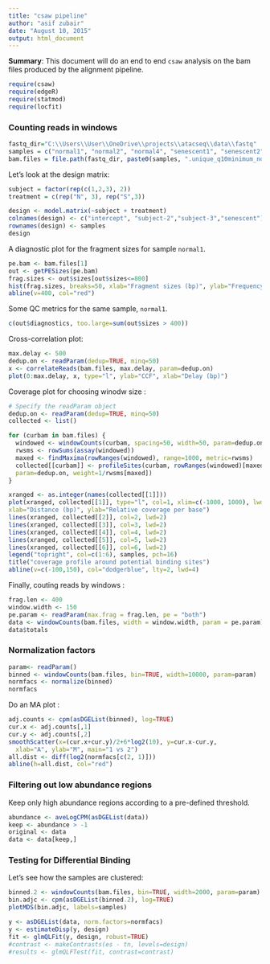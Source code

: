 ```yaml
---
title: "csaw pipeline"
author: "asif zubair"
date: "August 10, 2015"
output: html_document
---
```


**Summary**: This document will do an end to end `csaw` analysis on the bam files produced by the alignment pipeline. 

```r
require(csaw) 
require(edgeR)
require(statmod)
require(locfit)
```


### Counting reads in windows ###


```r
fastq_dir="C:\\Users\\User\\OneDrive\\projects\\atacseq\\data\\fastq"
samples = c("normal1", "normal2", "normal4", "senescent1", "senescent2", "senescent4")
bam.files = file.path(fastq_dir, paste0(samples, ".unique_q10minimum_noChrM.hg19.sorted.bam"))
```


Let's look at the design matrix: 


```r
subject = factor(rep(c(1,2,3), 2))
treatment = c(rep("N", 3), rep("S",3))

design <- model.matrix(~subject + treatment) 
colnames(design) <- c("intercept", "subject-2","subject-3","senescent")
rownames(design) <- samples
design
```


A diagnostic plot for the fragment sizes for sample `normal1`.


```r
pe.bam <- bam.files[1]
out <- getPESizes(pe.bam)
frag.sizes <- out$sizes[out$sizes<=800]
hist(frag.sizes, breaks=50, xlab="Fragment sizes (bp)", ylab="Frequency", main="")
abline(v=400, col="red")

```


Some QC metrics for the same sample, `normal1`.


```r
c(out$diagnostics, too.large=sum(out$sizes > 400))
```


Cross-correlation plot:


```r
max.delay <- 500
dedup.on <- readParam(dedup=TRUE, minq=50)
x <- correlateReads(bam.files, max.delay, param=dedup.on)
plot(0:max.delay, x, type="l", ylab="CCF", xlab="Delay (bp)")
```


Coverage plot for choosing winodw size :


```r
# Specify the readParam object
dedup.on <- readParam(dedup=TRUE, minq=50) 
collected <- list()

for (curbam in bam.files) {
  windowed <- windowCounts(curbam, spacing=50, width=50, param=dedup.on, filter=20)
  rwsms <- rowSums(assay(windowed))
  maxed <- findMaxima(rowRanges(windowed), range=1000, metric=rwsms)
  collected[[curbam]] <- profileSites(curbam, rowRanges(windowed)[maxed],
  param=dedup.on, weight=1/rwsms[maxed])
}

xranged <- as.integer(names(collected[[1]]))
plot(xranged, collected[[1]], type="l", col=1, xlim=c(-1000, 1000), lwd=2,
xlab="Distance (bp)", ylab="Relative coverage per base")
lines(xranged, collected[[2]], col=2, lwd=2)
lines(xranged, collected[[3]], col=3, lwd=2)
lines(xranged, collected[[4]], col=4, lwd=2)
lines(xranged, collected[[5]], col=5, lwd=2)
lines(xranged, collected[[6]], col=6, lwd=2)
legend("topright", col=c(1:6), samples, pch=16)
title("coverage profile around potential binding sites")
abline(v=c(-100,150), col="dodgerblue", lty=2, lwd=4)
```


Finally, couting reads by windows :


```r
frag.len <- 400
window.width <- 150
pe.param <- readParam(max.frag = frag.len, pe = "both")
data <- windowCounts(bam.files, width = window.width, param = pe.param)
data$totals
```


### Normalization factors ###


```r
param<- readParam()
binned <- windowCounts(bam.files, bin=TRUE, width=10000, param=param)
normfacs <- normalize(binned)
normfacs
```

Do an MA plot : 

```r
adj.counts <- cpm(asDGEList(binned), log=TRUE)
cur.x <- adj.counts[,1]
cur.y <- adj.counts[,2]
smoothScatter(x=(cur.x+cur.y)/2+6*log2(10), y=cur.x-cur.y,
  xlab="A", ylab="M", main="1 vs 2")
all.dist <- diff(log2(normfacs[c(2, 1)]))
abline(h=all.dist, col="red")
```


### Filtering out low abundance regions ###

Keep only high abundance regions according to a pre-defined threshold.

```r
abundance <- aveLogCPM(asDGEList(data))
keep <- abundance > -1
original <- data
data <- data[keep,]
```



### Testing for Differential Binding ###

Let's see how the samples are clustered:

```r
binned.2 <- windowCounts(bam.files, bin=TRUE, width=2000, param=param)
bin.adjc <- cpm(asDGEList(binned.2), log=TRUE)
plotMDS(bin.adjc, labels=samples)
```


```r
y <- asDGEList(data, norm.factors=normfacs)
y <- estimateDisp(y, design)
fit <- glmQLFit(y, design, robust=TRUE)
#contrast <- makeContrasts(es - tn, levels=design)
#results <- glmQLFTest(fit, contrast=contrast)
```


